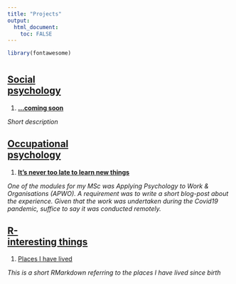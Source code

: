 ```yaml
---
title: "Projects"
output: 
  html_document:
    toc: FALSE
---
```


```r

library(fontawesome)

```

# {.tabset}

## <u>Social<br> psychology</u>


1. [__...coming soon__](./aboutme.html)

_Short description_


## <u>Occupational<br> psychology</u>


1. [__It’s never too late to learn new things__](./apwo.html)

_One of the  modules for my MSc was Applying Psychology to Work & Organisations (APWO). A requirement was to write a short blog-post about the experience. Given that the work was undertaken during the Covid19 pandemic, suffice to say it was conducted remotely._


## <u>R-<br> interesting things</u>


1. [Places I have lived](./places_lived.html)

_This is a short RMarkdown referring to the places I have lived since birth_


